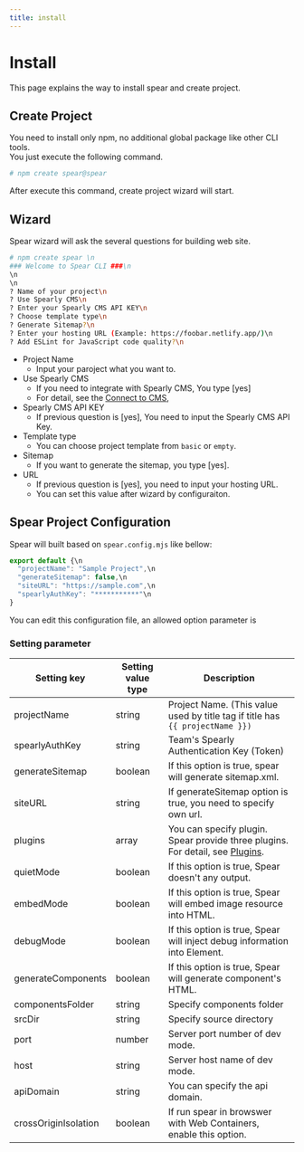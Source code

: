 ```yaml
---
title: install
---
```


# Install

This page explains the way to install spear and create project.


## Create Project

You need to install only npm, no additional global package like other CLI tools.  
You just execute the following command.

```bash
# npm create spear@spear
```

After execute this command, create project wizard will start.

## Wizard

Spear wizard will ask the several questions for building web site.

```bash
# npm create spear \n
### Welcome to Spear CLI ###\n
\n
\n
? Name of your project\n
? Use Spearly CMS\n
? Enter your Spearly CMS API KEY\n
? Choose template type\n
? Generate Sitemap?\n
? Enter your hosting URL (Example: https://foobar.netlify.app/)\n
? Add ESLint for JavaScript code quality?\n

```


- Project Name
  - Input your paroject what you want to.
- Use Spearly CMS
  - If you need to integrate with Spearly CMS, You type [yes]
  - For detail, see the [Connect to CMS](/{{lang}}/basic/connect-cms.html), 
- Spearly CMS API KEY 
  - If previous question is [yes], You need to input the Spearly CMS API Key.
- Template type
  - You can choose project template from `basic` or `empty`.
- Sitemap
  - If you want to generate the sitemap, you type [yes].
- URL
  - If previous question is [yes], you need to input your hosting URL.
  - You can set this value after wizard by configuraiton.

## Spear Project Configuration

Spear will built based on `spear.config.mjs` like bellow:

```javascript
export default {\n
  "projectName": "Sample Project",\n
  "generateSitemap": false,\n
  "siteURL": "https://sample.com",\n
  "spearlyAuthKey": "***********"\n
}
```

You can edit this configuration file, an allowed option parameter is 

### Setting parameter

| Setting key | Setting value type | Description |
| ----------- | ------------------ | ----------- |
| projectName | string             | Project Name. (This value used by title tag if title has `{{ projectName }})` |
| spearlyAuthKey   | string        | Team's Spearly Authentication Key (Token) |
| generateSitemap  | boolean       | If this option is true, spear will generate sitemap.xml. |
| siteURL          | string        | If generateSitemap option is true, you need to specify own url. |
| plugins          | array<HookApi>| You can specify plugin. Spear provide three plugins. For detail, see [Plugins](/{{lang}}/basic/plugin.html). |
| quietMode        | boolean       | If this option is true, Spear doesn't any output. |
| embedMode        | boolean       | If this option is true, Spear will embed image resource into HTML. |
| debugMode        | boolean       | If this option is true, Spear will inject debug information into Element. |
| generateComponents| boolean      | If this option is true, Spear will generate component's HTML. |
| componentsFolder | string        | Specify components folder |
| srcDir           | string        | Specify source directory  |
| port             | number        | Server port number of dev mode. |
| host             | string        | Server host name of dev mode. |
| apiDomain        | string        | You can specify the api domain. |
| crossOriginIsolation| boolean    | If run spear in browswer with Web Containers, enable this option. |

